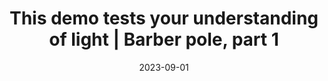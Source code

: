 ---
title: This demo tests your understanding of light | Barber pole, part 1
description: How shining polarized light through sugar water results in colored diagonal stripes
date: 2023-09-01
video: QCX62YJCmGk
source: _2023/barber_pole/
credits:
- Lesson by Grant Sanderson
---